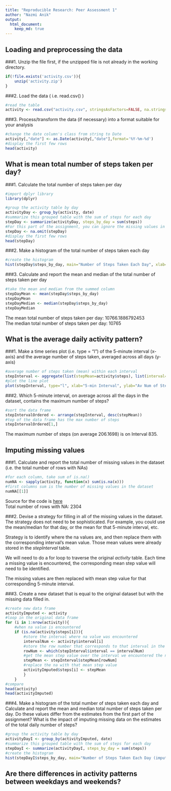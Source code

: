 ```yaml
---
title: "Reproducible Research: Peer Assessment 1"
author: "Nazmi Anik"
output: 
  html_document:
    keep_md: true
---
```



## Loading and preprocessing the data  

###1. Unzip the file first, if the unzipped file is not already in the working directory.  
```r
if(!file.exists('activity.csv')){
    unzip('activity.zip')
}
```

###2. Load the data ( i.e. read.csv() )  
```r
#read the table
activity <- read.csv("activity.csv", stringsAsFactors=FALSE, na.strings="NA")
```

###3. Process/transform the data (if necessary) into a format suitable for your analysis  
```r
#change the date column's class from string to Date
activity[,"date"] <- as.Date(activity[,"date"],format='%Y-%m-%d')
#display the first few rows
head(activity)
```

## What is mean total number of steps taken per day?  

###1. Calculate the total number of steps taken per day  
```r
#import dplyr library
library(dplyr)
```
```r
#group the activity table by day
activityDay <- group_by(activity, date)
#summarize this grouped table with the sum of steps for each day
stepDay <- summarize(activityDay, steps_by_day = sum(steps))
#For this part of the assignment, you can ignore the missing values in the dataset.
stepDay <- na.omit(stepDay)
#display the first few rows
head(stepDay)
```

###2. Make a histogram of the total number of steps taken each day  
```r
#create the histogram
hist(stepDay$steps_by_day, main="Number of Steps Taken Each Day", xlab="Number of Steps per Day", ylab="Frequency", col = "red")
```

###3. Calculate and report the mean and median of the total number of steps taken per day
```r
#take the mean and median from the summed column
stepDayMean <- mean(stepDay$steps_by_day)
stepDayMean
stepDayMedian <- median(stepDay$steps_by_day)
stepDayMedian
```
The mean total number of steps taken per day: 10766.1886792453  
The median total number of steps taken per day: 10765   

## What is the average daily activity pattern?  

###1. Make a time series plot (i.e. type = "l") of the 5-minute interval (x-axis) and the average number of steps taken, averaged across all days (y-axis)  
```r
#average number of steps taken (mean) within each interval
stepInterval <- aggregate(list(stepMean=activity$steps), list(interval=activity$interval), mean, na.rm=TRUE)
#plot the line plot
plot(stepInterval, type="l", xlab="5-min Interval", ylab="Av Num of Steps", main = "Average Number of Steps Taken", col = "blue")
```

###2. Which 5-minute interval, on average across all the days in the dataset, contains the maximum number of steps?  
```r
#sort the data frame
stepIntervalOrdered <- arrange(stepInterval, desc(stepMean))
#top of the data frame has the max number of steps
stepIntervalOrdered[1,]
```
The maximum number of steps (on average 206.1698) is on Interval 835.  

## Imputing missing values  

###1. Calculate and report the total number of missing values in the dataset (i.e. the total number of rows with NAs)  
```r
#for each column, take sum of is.na()
numNA <- sapply(activity, function(x) sum(is.na(x)))
#first columns sum is the number of missing values in the dataset
numNA[[1]]
```
Source for the code is [here](http://stackoverflow.com/questions/8317231/elegant-way-to-report-missing-values-in-a-data-frame)  
Total number of rows with NA: 2304  

###2. Devise a strategy for filling in all of the missing values in the dataset. The strategy does not need to be sophisticated. For example, you could use the mean/median for that day, or the mean for that 5-minute interval, etc.  

Strategy is to identify where the na values are, and then replace them with the corresponding interval's mean value.
Those mean values were already stored in the *stepInterval* table.  

We will need to do a for loop to traverse the original *activity* table. Each time a missing value is encountered, the 
corresponding mean step value will need to be identified.  

The missing values are then replaced with mean step value for that corresponding 5-minute interval.  

###3. Create a new dataset that is equal to the original dataset but with the missing data filled in.  
```r
#create new data frame
activityImputed <- activity
#loop in the original data frame
for (i in 1:nrow(activity)){
    #when na value is encountered
    if (is.na(activity$steps[i])){
        #store the interval where na value was encountered
        intervalNum <- activity$interval[i]
        #store the row number that corresponds to that interval in the data frame with mean of steps per interval
        rowNum <- which(stepInterval$interval == intervalNum)
        #get the mean step value over the interval we encountered the na
        stepMean <- stepInterval$stepMean[rowNum]
        #replace the na with that mean step value
        activityImputed$steps[i] <- stepMean
        }
    }
#compare
head(activity)
head(activityImputed)
```

###4. Make a histogram of the total number of steps taken each day and Calculate and report the mean and median total number of steps taken per day. Do these values differ from the estimates from the first part of the assignment? What is the impact of imputing missing data on the estimates of the total daily number of steps?  
```r
#group the activity table by day
activityDayI <- group_by(activityImputed, date)
#summarize this grouped table with the sum of steps for each day
stepDayI <- summarize(activityDayI, steps_by_day = sum(steps))
#create the histogram
hist(stepDayI$steps_by_day, main="Number of Steps Taken Each Day (imputed)", xlab="Number of Steps per Day", ylab="Frequency", col = "blue")
```

## Are there differences in activity patterns between weekdays and weekends?  
